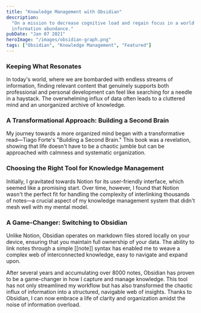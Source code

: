 ```yaml
---
title: "Knowledge Management with Obsidian"
description:
  "On a mission to decrease cognitive load and regain focus in a world of
  information abundance."
pubDate: "Jan 07 2021"
heroImage: "/images/obsidian-graph.png"
tags: ["Obsidian", "Knowledge Management", "Featured"]
---
```



<Narrow>

### Keeping What Resonates

In today's world, where we are bombarded with endless streams of information,
finding relevant content that genuinely supports both professional and personal
development can feel like searching for a needle in a haystack. The overwhelming
influx of data often leads to a cluttered mind and an unorganized archive of
knowledge.

### A Transformational Approach: Building a Second Brain

My journey towards a more organized mind began with a transformative read—Tiago
Forte's "Building a Second Brain." This book was a revelation, showing that life
doesn't have to be a chaotic jumble but can be approached with calmness and
systematic organization.

### Choosing the Right Tool for Knowledge Management

Initially, I gravitated towards Notion for its user-friendly interface, which
seemed like a promising start. Over time, however, I found that Notion wasn't
the perfect fit for handling the complexity of interlinking thousands of notes—a
crucial aspect of my knowledge management system that didn't mesh well with my
mental model.

### A Game-Changer: Switching to Obsidian

Unlike Notion, Obsidian operates on markdown files stored locally on your
device, ensuring that you maintain full ownership of your data. The ability to
link notes through a simple [[note]] syntax has enabled me to weave a complex
web of interconnected knowledge, easy to navigate and expand upon.

After several years and accumulating over 8000 notes, Obsidian has proven to be
a game-changer in how I capture and manage knowledge. This tool has not only
streamlined my workflow but has also transformed the chaotic influx of
information into a structured, navigable web of insights. Thanks to Obsidian, I
can now embrace a life of clarity and organization amidst the noise of
information overload.

</Narrow>

<MediaGrid
  image1Src="/images/obsidian-graph.png"
  image1Alt="Obsidian Graph"
  image2Src="/images/astro-note.png"
  image2Alt="Astro Note"
  image3Src="/images/learning-graph.png"
  image3Alt="Learning Graph"
/>
